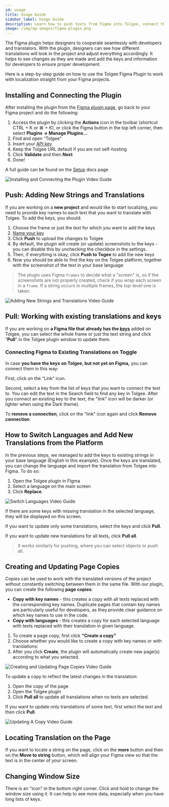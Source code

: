 ```yaml
---
id: usage
title: Usage Guide
sidebar_label: Usage Guide
description: Learn how to push texts from Figma into Tolgee, connect them to existing keys and pull texts from Tolgee into Figma
image: /img/og-images/figma-plugin.png
---
```



The Figma plugin helps designers to cooperate seamlessly with developers and translators. With the plugin, designers can see how different translations will look in the project and adjust everything accordingly. It helps to see changes as they are made and add the keys and information for developers to ensure proper development.

Here is a step-by-step guide on how to use the Tolgee Figma Plugin to work with localization straight from your Figma projects.

## Installing and Connecting the Plugin

After installing the plugin from the [Figma plugin page](https://www.figma.com/community/plugin/1212381421658754793/tolgee-localization), go back to your Figma project and do the following: 

1. Access the plugin by clicking the **Actions** icon in the toolbar (shortcut CTRL + K or ⌘ + K), or click the Figma button in the top left corner, then select **Plugins → Manage Plugins…**
2. Find and open “Tolgee”
3. Insert your [API key](/platform/account_settings/api_keys_and_pat_tokens)
4. Keep the Tolgee URL default if you are not self-hosting
5. Click **Validate** and then **Next**
6. Done!

A full guide can be found on the [Setup](/platform/integrations/figma_plugin/setup) docs page

![Installing and Connecting the Plugin Video Guide](/img/docs/platform/figma-plugin/installing-and-connecting-the-plugin.gif)

## Push: Adding New Strings and Translations

If you are working on a **new project** and would like to start localizing, you need to provide key names to each text that you want to translate with Tolgee. To add the keys, you should:

1. Choose the frame or just the text for which you want to add the keys
2. [Name your key](https://tolgee.io/blog/naming-translation-keys)
3. Click **Push** to upload the changes to Tolgee
4. By default, the plugin will create (or update) screenshots to the keys - you can disable this by unchecking the checkbox in the settings.
5. Then, if everything is okay, click **Push to Togee** to add the new keys
6. Now you should be able to find the key on the Tolgee platform, together with the screenshot of the text in your base language

> The plugin uses Figma `frames` to decide what a "screen" is, so if the screenshots are not properly created, check if you wrap each screen in a `frame`. If a string occurs in multiple frames, the top-level one is taken.
>

![Adding New Strings and Translations Video Guide](/img/docs/platform/figma-plugin/adding-new-strings-and-translations.gif)

## Pull: Working with existing translations and keys

If you are working on **a Figma file that** **already has the [keys](/platform/translation_keys/keys)** added on Tolgee, you can select the whole frame or just the text string and click “**Pull**” in the Tolgee plugin window to update them. 

### Connecting Figma to Existing Translations on Toggle

In case **you have the keys on Tolgee, but not yet on Figma,** you can connect them in this way:

First, click on the “Link” icon.

<FigmaScreenshotWrapper
  aria-label="Usage - connect to existing key"
  src="/img/docs/platform/figma-plugin/usage-connect-to-existing-key.webp"
/>

Second, select a key from the list of keys that you want to connect the text to. You can edit the text in the Search field to find any key in Tolgee. After you connect an existing key to the text, the "link" icon will be darker (or lighter when using the Dark theme).

<FigmaScreenshotWrapper
  aria-label="Usage - select existing key"
  src="/img/docs/platform/figma-plugin/usage-connect-key-select.webp"
/>

To **remove a connection**, click on the "link" icon again and click **Remove connection**

<FigmaScreenshotWrapper
  aria-label="Usage - remove connection to key"
  src="/img/docs/platform/figma-plugin/usage-remove-connection.webp"
/>

## How to Switch Languages and Add New Translations from the Platform

In the previous steps, we managed to add the keys to existing strings in your base language (English in this example). Once the keys are translated, you can change the language and import the translation from Tolgee into Figma. To do so:

1. Open the Tolgee plugin in FIgma
2. Select a language on the main screen 
3. Click **Replace**.

![Switch Languages Video Guide](/img/docs/platform/figma-plugin/switch-languages.gif)

If there are some keys with missing translation in the selected language, they will be displayed on this screen.

<FigmaScreenshotWrapper
  aria-label="Usage - pull all when selecting language"
  src="/img/docs/platform/figma-plugin/usage-pull-change-language.png"
/>

If you want to update only some translations, select the keys and click **Pull**.

If you want to update new translations for all texts, click **Pull all**.

> It works similarly for pushing, where you can select objects or push all.
>

<FigmaScreenshotWrapper
  aria-label="Usage - pull all"
  src="/img/docs/platform/figma-plugin/usage-pull-all.webp"
/>

## Creating and Updating Page Copies

Copies can be used to work with the translated versions of the project without constantly switching between them in the same file. With our plugin, you can create the following **page copies**:

- **Copy with key names** - this creates a copy with all texts replaced with the corresponding key names. Duplicate pages that contain key names are particularly useful for developers, as they provide clear guidance on which key names to use in the code.
- **Copy with languages** - this creates a copy for each selected language with texts replaced with their translation in given language.
1. To create a page copy, first click **"Create a copy"**
2. Choose whether you would like to create a copy with key names or with translations:
3. After you click **Create**, the plugin will automatically create new page(s) according to what you selected.

![Creating and Updating Page Copies Video Guide](/img/docs/platform/figma-plugin/creating-and-updating-page-copies.gif)

To update a copy to reflect the latest changes in the translation:

1. Open the copy of the page
2. Open the Tolgee plugin
3. Click **Pull all** to update all translations when no texts are selected.

If you want to update only translations of some text, first select the text and then click **Pull**.

![Updating A Copy Video Guide](/img/docs/platform/figma-plugin/updating-a-copy.gif)

## Locating Translation on the Page

If you want to locate a string on the page, click on the **more** button and then on the **Move to string** button, which will align your Figma view so that the text is in the center of your screen.

<FigmaScreenshotWrapper
  aria-label="Usage - locate string on the page"
  src="/img/docs/platform/figma-plugin/usage-locate-string.webp"
/>

## Changing Window Size

There is an "icon" in the bottom right corner. Click and hold to change the window size using it. It can help to see more data, especially when you have long lists of keys.

<FigmaScreenshotWrapper
  aria-label="Usage - locate string on the page"
  src="/img/docs/platform/figma-plugin/window-resize.gif"
/>
